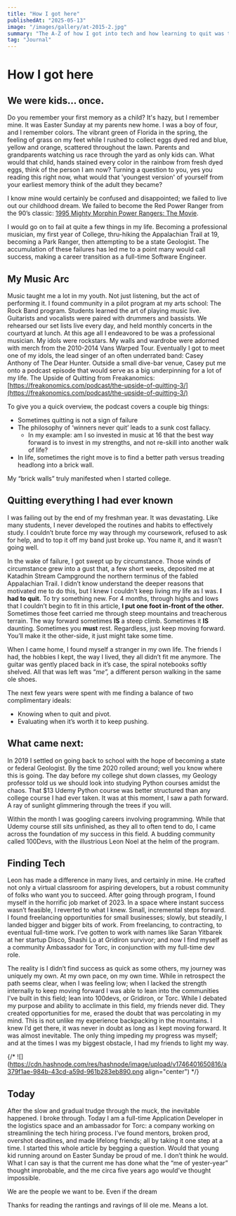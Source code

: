 ```yaml
---
title: "How I got here"
publishedAt: "2025-05-13"
image: "/images/gallery/at-2015-2.jpg"
summary: "The A-Z of how I got into tech and how learning to quit was the best thing I ever did."
tag: "Journal"
---
```


# How I got here

## We were kids… once.

Do you remember your first memory as a child? It's hazy, but I remember mine. It was Easter Sunday at my parents new home. I was a boy of four, and I remember colors. The vibrant green of Florida in the spring, the feeling of grass on my feet while I rushed to collect eggs dyed red and blue, yellow and orange, scattered throughout the lawn. Parents and grandparents watching us race through the yard as only kids can. What would that child, hands stained every color in the rainbow from fresh dyed eggs, think of the person I am now? Turning a question to you, yes you reading this right now, what would that 'youngest version' of yourself from your earliest memory think of the adult they became?

I know mine would certainly be confused and disappointed; we failed to live out our childhood dream. We failed to become the Red Power Ranger from the 90’s classic: [1995 Mighty Morphin Power Rangers: The Movie](https://www.imdb.com/title/tt0113820/characters/nm0290969/?ref_=tt_cst_c_4).

I would go on to fail at quite a few things in my life. Becoming a professional musician, my first year of College, thru-hiking the Appalachian Trail at 19, becoming a Park Ranger, then attempting to be a state Geologist. The accumulation of these failures has led me to a point many would call success, making a career transition as a full-time Software Engineer.

## My Music Arc

Music taught me a lot in my youth. Not just listening, but the act of performing it. I found community in a pilot program at my arts school: The Rock Band program. Students learned the art of playing music live. Guitarists and vocalists were paired with drummers and bassists. We rehearsed our set lists live every day, and held monthly concerts in the courtyard at lunch. At this age all I endeavored to be was a professional musician. My idols were rockstars. My walls and wardrobe were adorned with merch from the 2010-2014 Vans Warped Tour. Eventually I got to meet one of my idols, the lead singer of an often underrated band: Casey Anthony of The Dear Hunter. Outside a small dive-bar venue, Casey put me onto a podcast episode that would serve as a big underpinning for a lot of my life. The Upside of Quitting from Freakanomics: [https://freakonomics.com/podcast/the-upside-of-quitting-3/](https://freakonomics.com/podcast/the-upside-of-quitting-3/)

To give you a quick overview, the podcast covers a couple big things:

- Sometimes quitting is not a sign of failure
- The philosophy of ‘winners never quit’ leads to a sunk cost fallacy.
  - In my example: am I so invested in music at 16 that the best way forward is to invest in my strengths, and not re-skill into another walk of life?
- In life, sometimes the right move is to find a better path versus treading headlong into a brick wall.

My “brick walls” truly manifested when I started college.

## Quitting everything I had ever known

I was failing out by the end of my freshman year. It was devastating. Like many students, I never developed the routines and habits to effectively study. I couldn’t brute force my way through my coursework, refused to ask for help, and to top it off my band just broke up. You name it, and it wasn’t going well.

In the wake of failure, I got swept up by circumstance. Those winds of circumstance grew into a gust that, a few short weeks, deposited me at Katadhin Stream Campground the northern terminus of the fabled Appalachian Trail. I didn’t know understand the deeper reasons that motivated me to do this, but I knew I couldn’t keep living my life as I was. **I had to quit.** To try something new. For 4 months, through highs and lows that I couldn’t begin to fit in this article, **I put one foot in-front of the other.** Sometimes those feet carried me through steep mountains and treacherous terrain. The way forward sometimes **IS** a steep climb. Sometimes it **IS** daunting. Sometimes you **must** rest. Regardless, just keep moving forward. You’ll make it the other-side, it just might take some time.

When I came home, I found myself a stranger in my own life. The friends I had, the hobbies I kept, the way I lived, they all didn’t fit me anymore. The guitar was gently placed back in it’s case, the spiral notebooks softly shelved. All that was left was “_me”,_ a different person walking in the same ole shoes.

The next few years were spent with me finding a balance of two complimentary ideals:

- Knowing when to quit and pivot.
- Evaluating when it’s worth it to keep pushing.

## What came next:

In 2019 I settled on going back to school with the hope of becoming a state or federal Geologist. By the time 2020 rolled around; well you know where this is going. The day before my college shut down classes, my Geology professor told us we should look into studying Python courses amidst the chaos. That $13 Udemy Python course was better structured than any college course I had ever taken. It was at this moment, I saw a path forward. A ray of sunlight glimmering through the trees if you will.

Within the month I was googling careers involving programming. While that Udemy course still sits unfinished, as they all to often tend to do, I came across the foundation of my success in this field. A budding community called 100Devs, with the illustrious Leon Noel at the helm of the program.

## Finding Tech

Leon has made a difference in many lives, and certainly in mine. He crafted not only a virtual classroom for aspiring developers, but a robust community of folks who want you to succeed. After going through program, I found myself in the horrific job market of 2023. In a space where instant success wasn’t feasible, I reverted to what I knew. Small, incremental steps forward. I found freelancing opportunities for small businesses; slowly, but steadily, I landed bigger and bigger bits of work. From freelancing, to contracting, to eventual full-time work. I’ve gotten to work with names like Saran Yitbarek at her startup Disco, Shashi Lo at Gridiron survivor; and now I find myself as a community Ambassador for Torc, in conjunction with my full-time dev role.

The reality is I didn’t find success as quick as some others, my journey was uniquely my own. At my own pace, on my own time. While in retrospect the path seems clear, when I was feeling low; when I lacked the strength internally to keep moving forward I was able to lean into the communities I’ve built in this field; lean into 100devs, or Gridiron, or Torc. While I debated my purpose and ability to acclimate in this field, my friends never did. They created opportunities for me, erased the doubt that was percolating in my mind. This is not unlike my experience backpacking in the mountains. I knew I’d get there, it was never in doubt as long as I kept moving forward. It was almost inevitable. The only thing impeding my progress was myself; and at the times I was my biggest obstacle, I had my friends to light my way.

{/* ![](https://cdn.hashnode.com/res/hashnode/image/upload/v1746401650816/a379f1ae-984b-43cd-a59d-961b283eb890.png align="center") */}

## Today

After the slow and gradual trudge through the muck, the inevitable happened. I broke through. Today I am a full-time Application Developer in the logistics space and an ambassador for Torc: a company working on streamlining the tech hiring process. I’ve found mentors, broken prod, overshot deadlines, and made lifelong friends; all by taking it one step at a time. I started this whole article by begging a question. Would that young kid running around on Easter Sunday be proud of me. I don’t think he would. What I can say is that the current me has done what the “me of yester-year” thought improbable, and the me circa five years ago would’ve thought impossible.

We are the people we want to be. Even if the dream

Thanks for reading the rantings and ravings of lil ole me. Means a lot.
